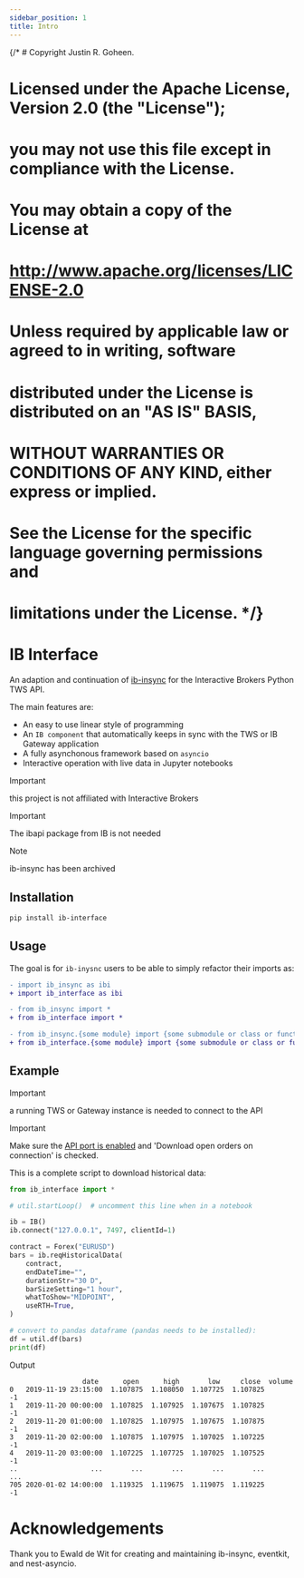 ```yaml
---
sidebar_position: 1
title: Intro
---
```


{/* # Copyright Justin R. Goheen.
#
# Licensed under the Apache License, Version 2.0 (the "License");
# you may not use this file except in compliance with the License.
# You may obtain a copy of the License at
#
#     http://www.apache.org/licenses/LICENSE-2.0
#
# Unless required by applicable law or agreed to in writing, software
# distributed under the License is distributed on an "AS IS" BASIS,
# WITHOUT WARRANTIES OR CONDITIONS OF ANY KIND, either express or implied.
# See the License for the specific language governing permissions and
# limitations under the License.  */}

# IB Interface

An adaption and continuation of [ib-insync](https://github.com/erdewit/ib_insync) for the Interactive Brokers Python TWS API.

The main features are:

* An easy to use linear style of programming
* An `IB component` that automatically keeps in sync with the TWS or IB Gateway application
* A fully asynchonous framework based on `asyncio`
* Interactive operation with live data in Jupyter notebooks

> [!IMPORTANT]
> this project is not affiliated with Interactive Brokers

> [!IMPORTANT]
> The ibapi package from IB is not needed

> [!NOTE]
> ib-insync has been archived

## Installation

```bash
pip install ib-interface
```

## Usage

The goal is for `ib-inysnc` users to be able to simply refactor their imports as:

```diff
- import ib_insync as ibi
+ import ib_interface as ibi
```

```diff
- from ib_insync import *
+ from ib_interface import *
```

```diff
- from ib_insync.{some module} import {some submodule or class or function}
+ from ib_interface.{some module} import {some submodule or class or function}
```

## Example

> [!IMPORTANT]
> a running TWS or Gateway instance is needed to connect to the API

> [!IMPORTANT]
> Make sure the [API port is enabled](https://ibkrcampus.com/campus/ibkr-api-page/twsapi-doc/#tws-config-api) and 'Download open orders on connection' is checked.

This is a complete script to download historical data:

```python
from ib_interface import *

# util.startLoop()  # uncomment this line when in a notebook

ib = IB()
ib.connect("127.0.0.1", 7497, clientId=1)

contract = Forex("EURUSD")
bars = ib.reqHistoricalData(
    contract,
    endDateTime="",
    durationStr="30 D",
    barSizeSetting="1 hour",
    whatToShow="MIDPOINT",
    useRTH=True,
)

# convert to pandas dataframe (pandas needs to be installed):
df = util.df(bars)
print(df)
```

Output
```
                  date      open      high       low     close  volume
0   2019-11-19 23:15:00  1.107875  1.108050  1.107725  1.107825      -1
1   2019-11-20 00:00:00  1.107825  1.107925  1.107675  1.107825      -1
2   2019-11-20 01:00:00  1.107825  1.107975  1.107675  1.107875      -1
3   2019-11-20 02:00:00  1.107875  1.107975  1.107025  1.107225      -1
4   2019-11-20 03:00:00  1.107225  1.107725  1.107025  1.107525      -1
..                  ...       ...       ...       ...       ...     ...
705 2020-01-02 14:00:00  1.119325  1.119675  1.119075  1.119225      -1
```

# Acknowledgements

Thank you to Ewald de Wit for creating and maintaining ib-insync, eventkit, and nest-asyncio.
